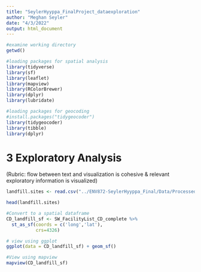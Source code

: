```yaml
---
title: "SeylerHyyppa_FinalProject_dataexploration"
author: "Meghan Seyler"
date: "4/3/2022"
output: html_document
---
```


```r
#examine working directory
getwd()

#loading packages for spatial analysis 
library(tidyverse)
library(sf)
library(leaflet)
library(mapview)
library(RColorBrewer)
library(dplyr)
library(lubridate)

#loading packages for geocoding
#install.packages("tidygeocoder")
library(tidygeocoder)
library(tibble)
library(dplyr)

```

# 3 Exploratory Analysis
(Rubric: flow between text and visualization is cohesive & relevant exploratory information is visualized)


```r

landfill.sites <- read.csv("../ENV872-SeylerHyyppa_Final/Data/Processed/SW_Facility_Processed.csv", stringsAsFactors = TRUE)

head(landfill.sites)

#Convert to a spatial dataframe
CD_landfill_sf <- SW_FacilityList_CD_complete %>% 
  st_as_sf(coords = c('long','lat'),
           crs=4326)

# view using ggplot
ggplot(data = CD_landfill_sf) + geom_sf()

#View using mapview
mapview(CD_landfill_sf)

```

